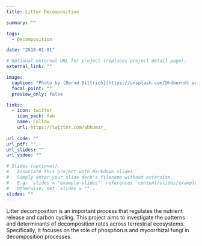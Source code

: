 ```yaml
---
title: Litter Decomposition

summary: ""

tags:
  - Decomposition

date: "2018-01-01"

# Optional external URL for project (replaces project detail page).
external_link: ""

image:
  caption: "Photo by [Bernd Dittrich](https://unsplash.com/@hdbernd) on [Unsplash](https://unsplash.com/photos/a-bunch-of-leaves-that-are-laying-on-the-ground-qIzA76pFCJk)"
  focal_point: ""
  preview_only: false

links:
  - icon: twitter
    icon_pack: fab
    name: Follow
    url: https://twitter.com/abkumar_
  
url_code: ""
url_pdf: ""
url_slides: ""
url_video: ""

# Slides (optional).
#   Associate this project with Markdown slides.
#   Simply enter your slide deck's filename without extension.
#   E.g. `slides = "example-slides"` references `content/slides/example-slides.md`.
#   Otherwise, set `slides = ""`.
slides: ""
---
```


Litter decomposition is an important process that regulates the nutrient release and carbon cycling. This project aims to investigate the patterns and determinants of decomposition rates across terrestrial ecosystems. Specifically, it focuses on the role of phosphorus and mycorrhizal fungi in decomposition processes. 
